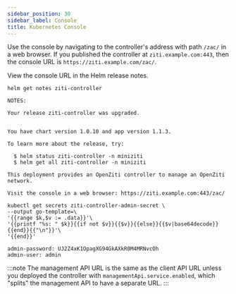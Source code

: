 ```yaml
---
sidebar_position: 30
sidebar_label: Console
title: Kubernetes Console
---
```


Use the console by navigating to the controller's address with path `/zac/` in a web browser. If you published the controller at `ziti.example.com:443`, then the console URL is `https://ziti.example.com/zac/`.

View the console URL in the Helm release notes.

```text title="Substitute your Helm release name for 'ziti-controller'"
helm get notes ziti-controller
```

```buttonless title="Output"
NOTES:

Your release ziti-controller was upgraded.


You have chart version 1.0.10 and app version 1.1.3.

To learn more about the release, try:

  $ helm status ziti-controller -n miniziti
  $ helm get all ziti-controller -n miniziti

This deployment provides an OpenZiti controller to manage an OpenZiti network.

Visit the console in a web browser: https://ziti.example.com:443/zac/
```

```text title="Print the username and password"
kubectl get secrets ziti-controller-admin-secret \
--output go-template=\
'{{range $k,$v := .data}}'\
'{{printf "%s: " $k}}{{if not $v}}{{$v}}{{else}}{{$v|base64decode}}{{end}}{{"\n"}}'\
'{{end}}'
```

```buttonless title="Output"
admin-password: UJ2Z4xK1OpagXG94GkAXkR0M4MRNvcOh
admin-user: admin
```

:::note
The management API URL is the same as the client API URL unless you deployed the controller with `managementApi.service.enabled`, which "splits" the management API to have a separate URL.
:::